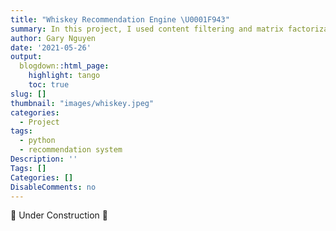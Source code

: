 ```yaml
---
title: "Whiskey Recommendation Engine \U0001F943"
summary: In this project, I used content filtering and matrix factorization for a whiskey recommendation prototype.
author: Gary Nguyen
date: '2021-05-26'
output:
  blogdown::html_page:
    highlight: tango
    toc: true
slug: []
thumbnail: "images/whiskey.jpeg"
categories:
  - Project
tags:
  - python
  - recommendation system
Description: ''
Tags: []
Categories: []
DisableComments: no
---
```


🚧 Under Construction 🚧
